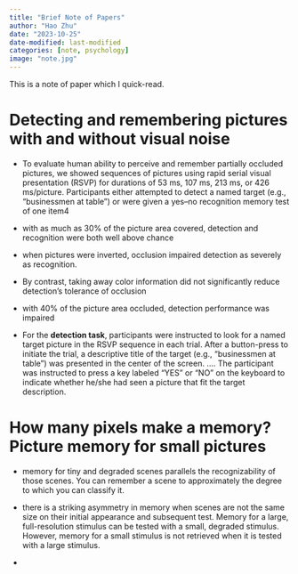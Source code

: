 ```yaml
---
title: "Brief Note of Papers"
author: "Hao Zhu"
date: "2023-10-25"
date-modified: last-modified
categories: [note, psychology]
image: "note.jpg"
---
```


This is a note of paper which I quick-read.

# Detecting and remembering pictures with and without visual noise

-   To evaluate human ability to perceive and remember partially occluded pictures, we showed sequences of pictures using rapid serial visual presentation (RSVP) for durations of 53 ms, 107 ms, 213 ms, or 426 ms/picture. Participants either attempted to detect a named target (e.g., "businessmen at table") or were given a yes--no recognition memory test of one item4

-   with as much as 30% of the picture area covered, detection and recognition were both well above chance

-   when pictures were inverted, occlusion impaired detection as severely as recognition.

-   By contrast, taking away color information did not significantly reduce detection's tolerance of occlusion

-   with 40% of the picture area occluded, detection performance was impaired

-   For the **detection task**, participants were instructed to look for a named target picture in the RSVP sequence in each trial. After a button-press to initiate the trial, a descriptive title of the target (e.g., "businessmen at table") was presented in the center of the screen. .... The participant was instructed to press a key labeled "YES" or "NO" on the keyboard to indicate whether he/she had seen a picture that fit the target description.

# How many pixels make a memory? Picture memory for small pictures

-   memory for tiny and degraded scenes parallels the recognizability of those scenes. You can remember a scene to approximately the degree to which you can classify it.

-   there is a striking asymmetry in memory when scenes are not the same size on their initial appearance and subsequent test. Memory for a large, full-resolution stimulus can be tested with a small, degraded stimulus. However, memory for a small stimulus is not retrieved when it is tested with a large stimulus.

-   
